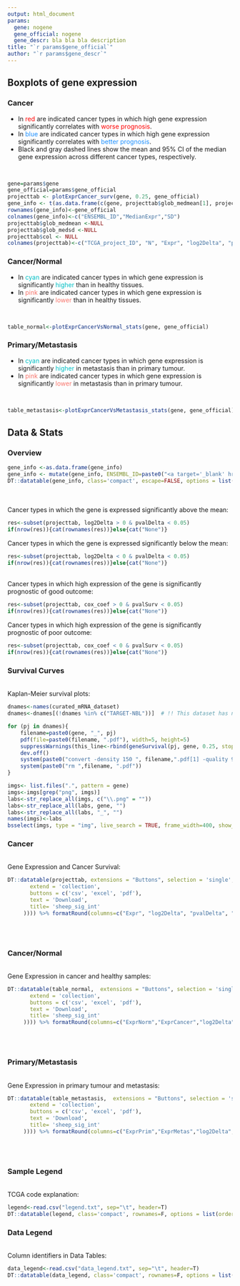 ```yaml
---
output: html_document
params:
  gene: nogene
  gene_official: nogene
  gene_descr: bla bla bla description
title: "`r params$gene_official`"
author: "`r params$gene_descr`"
---
```


## Boxplots of gene expression {.tabset}

### Cancer

* In <font color="red">red</font> are indicated cancer types in which high gene expression significantly correlates with <font color="red">worse prognosis</font>.
* In <font color="dodgerblue">blue</font> are indicated cancer types in which high gene expression significantly correlates with <font color="dodgerblue">better prognosis</font>.
* Black and gray dashed lines show the mean and 95% CI of the median gene expression across different cancer types, respectively.

<br>
```r
gene=params$gene
gene_official=params$gene_official
projecttab <- plotExprCancer_surv(gene, 0.25, gene_official)
gene_info <- t(as.data.frame(c(gene, projecttab$glob_medmean[1], projecttab$glob_medsd[1])))
rownames(gene_info)<-gene_official
colnames(gene_info)<-c("ENSEMBL_ID","MedianExpr","SD")
projecttab$glob_medmean <-NULL
projecttab$glob_medsd <-NULL
projecttab$col <- NULL
colnames(projecttab)<-c("TCGA_project_ID", "N", "Expr", "log2Delta", "pvalDelta", "", "Nsurv","cox_coef","pvalSurv","")
```

### Cancer/Normal

* In <font color="#00bfc4">cyan</font> are indicated cancer types in which gene expression is significantly <font color="#00bfc4">higher</font> than in healthy tissues.
* In <font color="#f8766d">pink</font> are indicated cancer types in which gene expression is significantly <font color="#f8766d">lower</font> than in healthy tissues.

<br>
```r
table_normal<-plotExprCancerVsNormal_stats(gene, gene_official)
```

### Primary/Metastasis 

* In <font color="#00bfc4">cyan</font> are indicated cancer types in which gene expression is significantly <font color="#00bfc4">higher</font> in metastasis than in primary tumour.
* In <font color="#f8766d">pink</font> are indicated cancer types in which gene expression is significantly <font color="#f8766d">lower</font> in metastasis than in primary tumour.

<br>
```r
table_metastasis<-plotExprCancerVsMetastasis_stats(gene, gene_official)
```

## Data & Stats {.tabset}

### Overview
```r
gene_info <-as.data.frame(gene_info)
gene_info <- mutate(gene_info, ENSEMBL_ID=paste0("<a target='_blank' href='https://www.ensembl.org/Homo_sapiens/Gene/Summary?db=core;g=",ENSEMBL_ID,"'>",ENSEMBL_ID,"</a>"))
DT::datatable(gene_info, class='compact', escape=FALSE, options = list(pageLength =100, dom = 't', ordering=F, columnDefs = list(list(className = 'dt-left', targets = 1:3)))) %>% formatRound(columns=c("MedianExpr", "SD"), digits=3)
```
<br><br>
Cancer types in which the gene is expressed significantly above the mean:
```r
res<-subset(projecttab, log2Delta > 0 & pvalDelta < 0.05)
if(nrow(res)){cat(rownames(res))}else{cat("None")}
```
Cancer types in which the gene is expressed significantly below the mean:
```r
res<-subset(projecttab, log2Delta < 0 & pvalDelta < 0.05)
if(nrow(res)){cat(rownames(res))}else{cat("None")}
```
<br>
Cancer types in which high expression of the gene is significantly prognostic of good outcome:
```r
res<-subset(projecttab, cox_coef > 0 & pvalSurv < 0.05)
if(nrow(res)){cat(rownames(res))}else{cat("None")}
```
Cancer types in which high expression of the gene is significantly prognostic of poor outcome:
```r
res<-subset(projecttab, cox_coef < 0 & pvalSurv < 0.05)
if(nrow(res)){cat(rownames(res))}else{cat("None")}
```

### Survival Curves
<br>Kaplan-Meier survival plots:
```r

dnames<-names(curated_mRNA_dataset)
dnames<-dnames[(!dnames %in% c("TARGET-NBL"))]	# !! This dataset has no days_to_follow_up information!! 

for (pj in dnames){
	filename=paste0(gene, "_", pj)
	pdf(file=paste0(filename, ".pdf"), width=5, height=5)
	suppressWarnings(this_line<-rbind(geneSurvival(pj, gene, 0.25, stoptime_analysis=NULL, stoptime_plot=NULL)))
	dev.off()
	system(paste0("convert -density 150 ", filename,".pdf[1] -quality 90 ", filename,".png"))
	system(paste0("rm ",filename, ".pdf"))
}

imgs<- list.files(".", pattern = gene)
imgs<-imgs[grep("png", imgs)]
labs<-str_replace_all(imgs, c("\\.png" = ""))
labs<-str_replace_all(labs, gene, "")
labs<-str_replace_all(labs, "_", "")
names(imgs)<-labs
bsselect(imgs, type = "img", live_search = TRUE, frame_width=400, show_tick = TRUE)
```


### Cancer
<br>Gene Expression and Cancer Survival:
```r
DT::datatable(projecttab, extensions = "Buttons", selection = 'single', height=20, class='compact', rownames=F, options = list(order = list(0, 'asc'), dom = 'Bftlip', buttons = list(list(
       extend = 'collection',
       buttons = c('csv', 'excel', 'pdf'),
       text = 'Download',
       title= 'sheep_sig_int'
     )))) %>% formatRound(columns=c("Expr", "log2Delta", "pvalDelta", "cox_coef", "pvalSurv"), digits=3)
```
<br><br>

### Cancer/Normal
<br>Gene Expression in cancer and healthy samples:
```r
DT::datatable(table_normal,  extensions = "Buttons", selection = 'single', height=20, class='compact', rownames=F, options = list(order = list(0, 'asc'), dom = 'Bftlip', buttons = list(list(
       extend = 'collection',
       buttons = c('csv', 'excel', 'pdf'),
       text = 'Download',
       title= 'sheep_sig_int'
     )))) %>% formatRound(columns=c("ExprNorm","ExprCancer","log2Delta","pval"), digits=3)
```
<br><br>

### Primary/Metastasis 
<br>Gene Expression in primary tumour and metastasis:
```r
DT::datatable(table_metastasis,  extensions = "Buttons", selection = 'single', height=20, class='compact', rownames=F, options = list(order = list(0, 'asc'), dom = 'Bftlip', buttons = list(list(
       extend = 'collection',
       buttons = c('csv', 'excel', 'pdf'),
       text = 'Download',
       title= 'sheep_sig_int'
     )))) %>% formatRound(columns=c("ExprPrim","ExprMetas","log2Delta","pval"), digits=3)
```
<br><br>

### Sample Legend
<br>TCGA code explanation:
```r
legend<-read.csv("legend.txt", sep="\t", header=T)
DT::datatable(legend, class='compact', rownames=F, options = list(order = list(1, 'asc')))
```

### Data Legend
<br>Column identifiers in Data Tables:
```r
data_legend<-read.csv("data_legend.txt", sep="\t", header=T)
DT::datatable(data_legend, class='compact', rownames=F, options = list(order = list(0, 'asc')))
```




